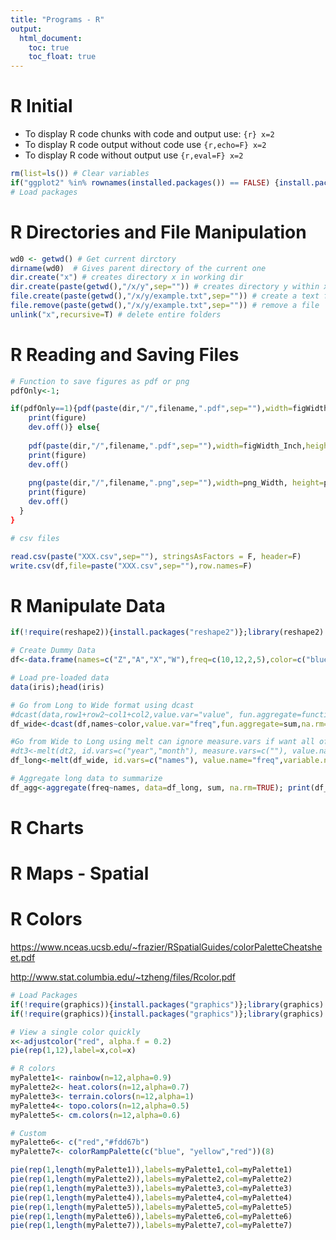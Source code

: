```yaml
---
title: "Programs - R"
output:
  html_document:
    toc: true 
    toc_float: true
---
```


# R Initial

- To display R code chunks with code and output use: ```{r} x=2 ```
- To display R code output without code use ```{r,echo=F} x=2 ```
- To display R code without output use ```{r,eval=F} x=2 ```

```r
rm(list=ls()) # Clear variables
if("ggplot2" %in% rownames(installed.packages()) == FALSE) {install.packages("ggplot2")};library(ggplot2)
# Load packages
```

# R Directories and File Manipulation

```r
wd0 <- getwd() # Get current dirctory
dirname(wd0)  # Gives parent directory of the current one
dir.create("x") # creates directory x in working dir
dir.create(paste(getwd(),"/x/y",sep="")) # creates directory y within x
file.create(paste(getwd(),"/x/y/example.txt",sep="")) # create a text file
file.remove(paste(getwd(),"/x/y/example.txt",sep="")) # remove a file
unlink("x",recursive=T) # delete entire folders
```

# R Reading and Saving Files
```r

# Function to save figures as pdf or png
pdfOnly<-1;

if(pdfOnly==1){pdf(paste(dir,"/",filename,".pdf",sep=""),width=figWidth_Inch,height=figHeight_Inch)
    print(figure)
    dev.off()} else{
  
    pdf(paste(dir,"/",filename,".pdf",sep=""),width=figWidth_Inch,height=figHeight_Inch)
    print(figure)
    dev.off()
    
    png(paste(dir,"/",filename,".png",sep=""),width=png_Width, height=png_Width*figHeight_Inch/figWidth_Inch, units="px")
    print(figure)
    dev.off()
  }
}

# csv files

read.csv(paste("XXX.csv",sep=""), stringsAsFactors = F, header=F)
write.csv(df,file=paste("XXX.csv",sep=""),row.names=F)

```

# R Manipulate Data

```r
if(!require(reshape2)){install.packages("reshape2")};library(reshape2) # Load packages

# Create Dummy Data
df<-data.frame(names=c("Z","A","X","W"),freq=c(10,12,2,5),color=c("blue","red","red","green"));print(df)

# Load pre-loaded data
data(iris);head(iris)

# Go from Long to Wide format using dcast
#dcast(data,row1+row2~col1+col2,value.var="value", fun.aggregate=functions (e.g. sum or mean))
df_wide<-dcast(df,names~color,value.var="freq",fun.aggregate=sum,na.rm=T);print(df_wide)

#Go from Wide to Long using melt can ignore measure.vars if want all of them to collapse
#dt3<-melt(dt2, id.vars=c("year","month"), measure.vars=c(""), value.name="",variable.name="Level_m")
df_long<-melt(df_wide, id.vars=c("names"), value.name="freq",variable.name="color");print(df_long)

# Aggregate long data to summarize
df_agg<-aggregate(freq~names, data=df_long, sum, na.rm=TRUE); print(df_agg)
```

# R Charts

# R Maps - Spatial

# R Colors

[https://www.nceas.ucsb.edu/~frazier/RSpatialGuides/colorPaletteCheatsheet.pdf](https://www.nceas.ucsb.edu/~frazier/RSpatialGuides/colorPaletteCheatsheet.pdf)

[http://www.stat.columbia.edu/~tzheng/files/Rcolor.pdf](http://www.stat.columbia.edu/~tzheng/files/Rcolor.pdf)


```r
# Load Packages
if(!require(graphics)){install.packages("graphics")};library(graphics)
if(!require(graphics)){install.packages("graphics")};library(graphics)

# View a single color quickly
x<-adjustcolor("red", alpha.f = 0.2)
pie(rep(1,12),label=x,col=x)

# R colors
myPalette1<- rainbow(n=12,alpha=0.9)
myPalette2<- heat.colors(n=12,alpha=0.7)
myPalette3<- terrain.colors(n=12,alpha=1)
myPalette4<- topo.colors(n=12,alpha=0.5)
myPalette5<- cm.colors(n=12,alpha=0.6)

# Custom
myPalette6<- c("red","#fdd67b")
myPalette7<- colorRampPalette(c("blue", "yellow","red"))(8) 

pie(rep(1,length(myPalette1)),labels=myPalette1,col=myPalette1)
pie(rep(1,length(myPalette2)),labels=myPalette2,col=myPalette2)
pie(rep(1,length(myPalette3)),labels=myPalette3,col=myPalette3)
pie(rep(1,length(myPalette4)),labels=myPalette4,col=myPalette4)
pie(rep(1,length(myPalette5)),labels=myPalette5,col=myPalette5)
pie(rep(1,length(myPalette6)),labels=myPalette6,col=myPalette6)
pie(rep(1,length(myPalette7)),labels=myPalette7,col=myPalette7)
```



